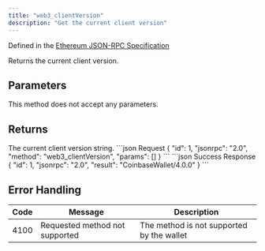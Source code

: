 ```yaml
---
title: "web3_clientVersion"
description: "Get the current client version"
---
```


Defined in the [Ethereum JSON-RPC Specification](https://ethereum.org/en/developers/docs/apis/json-rpc/)

<Info>
Returns the current client version.
</Info>

## Parameters

This method does not accept any parameters.

## Returns

<ResponseField name="result" type="string">
The current client version string.
</ResponseField>

<RequestExample>
```json Request
{
  "id": 1,
  "jsonrpc": "2.0",
  "method": "web3_clientVersion",
  "params": []
}
```
</RequestExample>

<ResponseExample>
```json Success Response
{
  "id": 1,
  "jsonrpc": "2.0",
  "result": "CoinbaseWallet/4.0.0"
}
```
</ResponseExample>

## Error Handling

| Code | Message                        | Description |
| ---- | ------------------------------ | ----------- |
| 4100 | Requested method not supported | The method is not supported by the wallet |


<PolicyBanner />